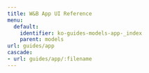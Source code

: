 ---
title: W&B App UI Reference
menu:
  default:
    identifier: ko-guides-models-app-_index
    parent: models
url: guides/app
cascade:
- url: guides/app/:filename
---



